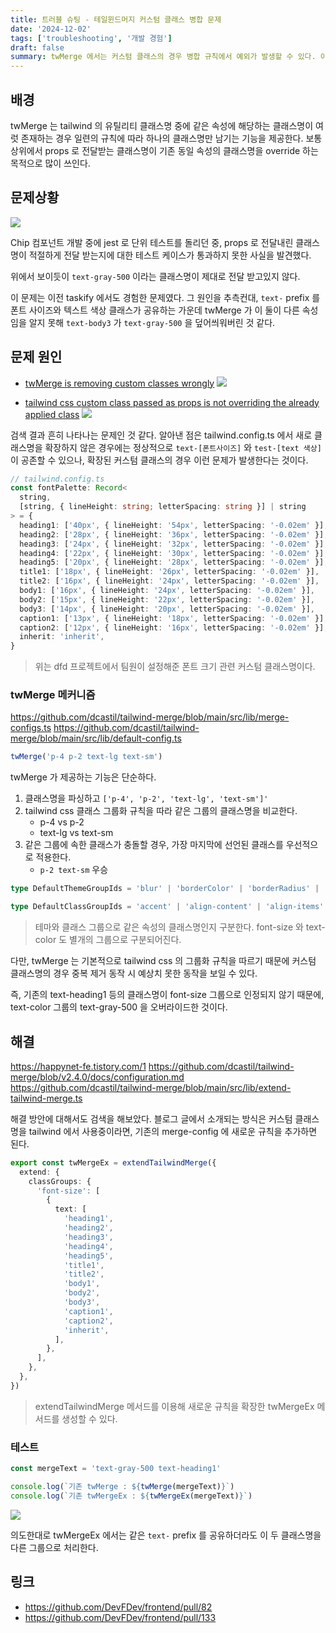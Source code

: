 ```yaml
---
title: 트러블 슈팅 - 테일윈드머지 커스텀 클래스 병합 문제
date: '2024-12-02'
tags: ['troubleshooting', '개발 경험']
draft: false
summary: twMerge 에서는 커스텀 클래스의 경우 병합 규칙에서 예외가 발생할 수 있다. 이를 제대로 처리하기 위해서는 extendTailwindMerge 를 활용하여 병합 규칙을 확장할 수 있다.
---
```


## 배경

twMerge 는 tailwind 의 유틸리티 클래스명 중에 같은 속성에 해당하는 클래스명이 여럿 존재하는 경우 일련의 규칙에 따라 하나의 클래스명만 남기는 기능을 제공한다. 보통 상위에서 props 로 전달받는 클래스명이 기존 동일 속성의 클래스명을 override 하는 목적으로 많이 쓰인다.

## 문제상황

![](https://i.imgur.com/0KO4gZG.png)

Chip 컴포넌트 개발 중에 jest 로 단위 테스트를 돌리던 중, props 로 전달내린 클래스명이 적절하게 전달 받는지에 대한 테스트 케이스가 통과하지 못한 사실을 발견했다.

위에서 보이듯이 `text-gray-500` 이라는 클래스명이 제대로 전달 받고있지 않다.

이 문제는 이전 taskify 에서도 경험한 문제였다. 그 원인을 추측컨대, `text-` prefix 를 폰트 사이즈와 텍스트 색상 클래스가 공유하는 가운데 twMerge 가 이 둘이 다른 속성임을 알지 못해 `text-body3` 가 `text-gray-500` 을 덮어씌워버린 것 같다.

## 문제 원인

- [twMerge is removing custom classes wrongly](https://github.com/dcastil/tailwind-merge/issues/276)
  ![](https://i.imgur.com/XNdEyLM.png)

- [tailwind css custom class passed as props is not overriding the already applied class](https://stackoverflow.com/questions/72887137/tailwind-css-custom-class-passed-as-props-is-not-overriding-the-already-applied)
  ![](https://i.imgur.com/YqnpzfF.png)

검색 결과 흔히 나타나는 문제인 것 같다.
알아낸 점은 tailwind.config.ts 에서 새로 클래스명을 확장하지 않은 경우에는 정상적으로 `text-[폰트사이즈]` 와 `test-[text 색상]`이 공존할 수 있으나,
확장된 커스텀 클래스의 경우 이런 문제가 발생한다는 것이다.

```ts
// tailwind.config.ts
const fontPalette: Record<
  string,
  [string, { lineHeight: string; letterSpacing: string }] | string
> = {
  heading1: ['40px', { lineHeight: '54px', letterSpacing: '-0.02em' }],
  heading2: ['28px', { lineHeight: '36px', letterSpacing: '-0.02em' }],
  heading3: ['24px', { lineHeight: '32px', letterSpacing: '-0.02em' }],
  heading4: ['22px', { lineHeight: '30px', letterSpacing: '-0.02em' }],
  heading5: ['20px', { lineHeight: '28px', letterSpacing: '-0.02em' }],
  title1: ['18px', { lineHeight: '26px', letterSpacing: '-0.02em' }],
  title2: ['16px', { lineHeight: '24px', letterSpacing: '-0.02em' }],
  body1: ['16px', { lineHeight: '24px', letterSpacing: '-0.02em' }],
  body2: ['15px', { lineHeight: '22px', letterSpacing: '-0.02em' }],
  body3: ['14px', { lineHeight: '20px', letterSpacing: '-0.02em' }],
  caption1: ['13px', { lineHeight: '18px', letterSpacing: '-0.02em' }],
  caption2: ['12px', { lineHeight: '16px', letterSpacing: '-0.02em' }],
  inherit: 'inherit',
}
```

> 위는 dfd 프로젝트에서 팀원이 설정해준 폰트 크기 관련 커스텀 클래스명이다.

### twMerge 메커니즘

https://github.com/dcastil/tailwind-merge/blob/main/src/lib/merge-configs.ts
https://github.com/dcastil/tailwind-merge/blob/main/src/lib/default-config.ts

```ts
twMerge('p-4 p-2 text-lg text-sm')
```

twMerge 가 제공하는 기능은 단순하다.

1. 클래스명을 파싱하고 `['p-4', 'p-2', 'text-lg', 'text-sm']'`
2. tailwind css 클래스 그룹화 규칙을 따라 같은 그룹의 클래스명을 비교한다.
   - p-4 vs p-2
   - text-lg vs text-sm
3. 같은 그룹에 속한 클래스가 충돌할 경우, 가장 마지막에 선언된 클래스를 우선적으로 적용한다.
   - `p-2 text-sm` 우승

```ts
type DefaultThemeGroupIds = 'blur' | 'borderColor' | 'borderRadius' | 'borderSpacing' | 'borderWidth' | 'brightness' | 'colors' | 'contrast' | 'gap' | 'gradientColorStopPositions' | 'gradientColorStops' | 'grayscale' | 'hueRotate' | 'inset' | 'invert' | 'margin' | 'opacity' | 'padding' | 'saturate' | 'scale' | 'sepia' | 'skew' | 'space' | 'spacing' | 'translate';

type DefaultClassGroupIds = 'accent' | 'align-content' | 'align-items' | 'align-self' | 'animate' | 'appearance' | 'aspect' | 'auto-cols' | 'auto-rows' | 'backdrop-blur' | 'backdrop-brightness' | ... `
```

> 테마와 클래스 그룹으로 같은 속성의 클래스명인지 구분한다.
> font-size 와 text-color 도 별개의 그룹으로 구분되어진다.

다만, twMerge 는 기본적으로 tailwind css 의 그룹화 규칙을 따르기 때문에 커스텀 클래스명의 경우 중복 제거 동작 시 예상치 못한 동작을 보일 수 있다.

즉, 기존의 text-heading1 등의 클래스명이 font-size 그룹으로 인정되지 않기 때문에, text-color 그룹의 text-gray-500 을 오버라이드한 것이다.

## 해결

https://happynet-fe.tistory.com/1
https://github.com/dcastil/tailwind-merge/blob/v2.4.0/docs/configuration.md
https://github.com/dcastil/tailwind-merge/blob/main/src/lib/extend-tailwind-merge.ts

해결 방안에 대해서도 검색을 해보았다.
블로그 글에서 소개되는 방식은 커스텀 클래스명을 tailwind 에서 사용중이라면, 기존의 merge-config 에 새로운 규칙을 추가하면 된다.

```ts
export const twMergeEx = extendTailwindMerge({
  extend: {
    classGroups: {
      'font-size': [
        {
          text: [
            'heading1',
            'heading2',
            'heading3',
            'heading4',
            'heading5',
            'title1',
            'title2',
            'body1',
            'body2',
            'body3',
            'caption1',
            'caption2',
            'inherit',
          ],
        },
      ],
    },
  },
})
```

> extendTailwindMerge 메서드를 이용해 새로운 규칙을 확장한 twMergeEx 메서드를 생성할 수 있다.

### 테스트

```ts
const mergeText = 'text-gray-500 text-heading1'

console.log(`기존 twMerge : ${twMerge(mergeText)}`)
console.log(`기존 twMergeEx : ${twMergeEx(mergeText)}`)
```

![](https://i.imgur.com/hDYAfwN.png)

의도한대로 twMergeEx 에서는 같은 `text-` prefix 를 공유하더라도 이 두 클래스명을 다른 그룹으로 처리한다.

## 링크

- https://github.com/DevFDev/frontend/pull/82
- https://github.com/DevFDev/frontend/pull/133
